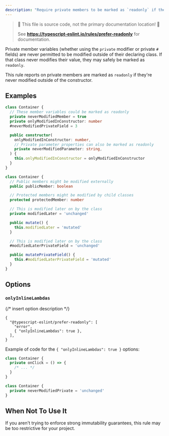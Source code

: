 ```yaml
---
description: "Require private members to be marked as `readonly` if they're never modified outside of the constructor."
---
```



> 🛑 This file is source code, not the primary documentation location! 🛑
>
> See **https://typescript-eslint.io/rules/prefer-readonly** for documentation.

Private member variables (whether using the `private` modifier or private `#` fields) are never permitted to be modified outside of their declaring class.
If that class never modifies their value, they may safely be marked as `readonly`.

This rule reports on private members are marked as `readonly` if they're never modified outside of the constructor.

## Examples

<Tabs>
<TabItem value="❌ Incorrect">

```ts
class Container {
  // These member variables could be marked as readonly
  private neverModifiedMember = true
  private onlyModifiedInConstructor: number
  #neverModifiedPrivateField = 3

  public constructor(
    onlyModifiedInConstructor: number,
    // Private parameter properties can also be marked as readonly
    private neverModifiedParameter: string,
  ) {
    this.onlyModifiedInConstructor = onlyModifiedInConstructor
  }
}
```

</TabItem>
<TabItem value="✅ Correct">

```ts
class Container {
  // Public members might be modified externally
  public publicMember: boolean

  // Protected members might be modified by child classes
  protected protectedMember: number

  // This is modified later on by the class
  private modifiedLater = 'unchanged'

  public mutate() {
    this.modifiedLater = 'mutated'
  }

  // This is modified later on by the class
  #modifiedLaterPrivateField = 'unchanged'

  public mutatePrivateField() {
    this.#modifiedLaterPrivateField = 'mutated'
  }
}
```

</TabItem>
</Tabs>

## Options

### `onlyInlineLambdas`

{/* insert option description */}

```jsonc
{
  "@typescript-eslint/prefer-readonly": [
    "error",
    { "onlyInlineLambdas": true },
  ],
}
```

Example of code for the `{ "onlyInlineLambdas": true }` options:

<Tabs>
<TabItem value="❌ Incorrect">

```ts option='{ "onlyInlineLambdas": true }'
class Container {
  private onClick = () => {
    /* ... */
  }
}
```

</TabItem>
<TabItem value="✅ Correct">

```ts option='{ "onlyInlineLambdas": true }'
class Container {
  private neverModifiedPrivate = 'unchanged'
}
```

</TabItem>
</Tabs>

## When Not To Use It

If you aren't trying to enforce strong immutability guarantees, this rule may be too restrictive for your project.

